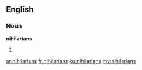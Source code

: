 ==English==

===Noun===
'''nihilarians'''

# {{plural of|nihilarian}}

[[ar:nihilarians]]
[[fr:nihilarians]]
[[ku:nihilarians]]
[[my:nihilarians]]